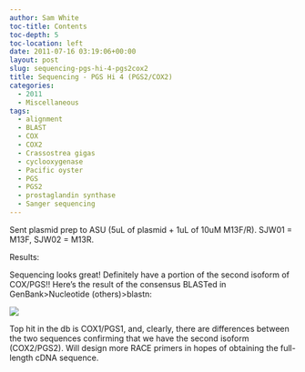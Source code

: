 ```yaml
---
author: Sam White
toc-title: Contents
toc-depth: 5
toc-location: left
date: 2011-07-16 03:19:06+00:00
layout: post
slug: sequencing-pgs-hi-4-pgs2cox2
title: Sequencing - PGS Hi 4 (PGS2/COX2)
categories:
  - 2011
  - Miscellaneous
tags:
  - alignment
  - BLAST
  - COX
  - COX2
  - Crassostrea gigas
  - cyclooxygenase
  - Pacific oyster
  - PGS
  - PGS2
  - prostaglandin synthase
  - Sanger sequencing
---
```


Sent plasmid prep to ASU (5uL of plasmid + 1uL of 10uM M13F/R). SJW01 = M13F, SJW02 = M13R.

Results:

Sequencing looks great! Definitely have a portion of the second isoform of COX/PGS!! Here's the result of the consensus BLASTed in GenBank>Nucleotide (others)>blastn:

![](https://eagle.fish.washington.edu/Arabidopsis/20110721%20PGS2%20BLAST%20Alignment.png)

Top hit in the db is COX1/PGS1, and, clearly, there are differences between the two sequences confirming that we have the second isoform (COX2/PGS2). Will design more RACE primers in hopes of obtaining the full-length cDNA sequence.
